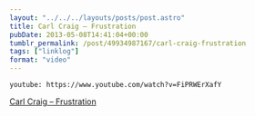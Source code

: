 ```yaml
---
layout: "../../../layouts/posts/post.astro"
title: Carl Craig – Frustration
pubDate: 2013-05-08T14:41:04+00:00
tumblr_permalink: /post/49934987167/carl-craig-frustration
tags: ["linklog"]
format: "video"
---
```


`youtube: https://www.youtube.com/watch?v=FiPRWErXafY`

[Carl Craig &#8211; Frustration][1]

[1]: https://www.youtube.com/watch?v=FiPRWErXafY
